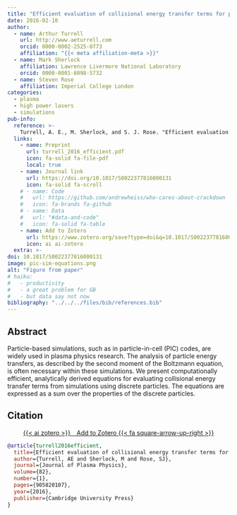 ```yaml
---
title: "Efficient evaluation of collisional energy transfer terms for plasma particle simulations"
date: 2016-02-10
author:
  - name: Arthur Turrell
    url: http://www.aeturrell.com
    orcid: 0000-0002-2525-0773
    affiliation: "{{< meta affiliation-meta >}}"
  - name: Mark Sherlock
    affiliation: Lawrence Livermore National Laboratory
    orcid: 0000-0001-8098-5732
  - name: Steven Rose
    affiliation: Imperial College London
categories: 
  - plasma
  - high power lasers
  - simulations
pub-info:
  reference: >-
    Turrell, A. E., M. Sherlock, and S. J. Rose. "Efficient evaluation of collisional energy transfer terms for plasma particle simulations." <i>Journal of Plasma Physics</i> 82, no. 1 (2016): 905820107. doi: <a href="https://doi.org/10.1017/S0022377816000131"><code>10.1017/S0022377816000131</code></a>
  links:
    - name: Preprint
      url: turrell_2016_efficient.pdf
      icon: fa-solid fa-file-pdf
      local: true
    - name: Journal link
      url: https://doi.org/10.1017/S0022377816000131
      icon: fa-solid fa-scroll
    # - name: Code
    #   url: https://github.com/andrewheiss/who-cares-about-crackdown
    #   icon: fa-brands fa-github
    # - name: Data
    #   url: "#data-and-code"
    #   icon: fa-solid fa-table
    - name: Add to Zotero
      url: https://www.zotero.org/save?type=doi&q=10.1017/S0022377816000131
      icon: ai ai-zotero
  extra: >-
doi: 10.1017/S0022377816000131
image: pic-sim-equations.png
alt: "Figure from paper"
# haiku:
#   - productivity
#   - a great problem for GB
#   - but data say not now
bibliography: "../../../files/bib/references.bib"
---
```


<!-- ![](mismatch_img.png){fig-align="center" width=80%} -->

<!-- ## Important links

- [Working paper / preprint](LabourEconomics2021OccupationalMismatch.pdf)
- [Published paper](https://doi.org/10.1016/j.labeco.2021.102013) -->

## Abstract

Particle-based simulations, such as in particle-in-cell (PIC) codes, are widely used in plasma physics research. The analysis of particle energy transfers, as described by the second moment of the Boltzmann equation, is often necessary within these simulations. We present computationally efficient, analytically derived equations for evaluating collisional energy transfer terms from simulations using discrete particles. The equations are expressed as a sum over the properties of the discrete particles.

## Citation

<p class="buttons" style="text-align:center;">
<a class="btn btn-danger" target="_blank" href="https://www.zotero.org/save?type=doi&q=10.1017/S0022377816000131">{{< ai zotero >}}&emsp;Add to Zotero {{< fa square-arrow-up-right >}}</a>
</p>

```bibtex
@article{turrell2016efficient,
  title={Efficient evaluation of collisional energy transfer terms for plasma particle simulations},
  author={Turrell, AE and Sherlock, M and Rose, SJ},
  journal={Journal of Plasma Physics},
  volume={82},
  number={1},
  pages={905820107},
  year={2016},
  publisher={Cambridge University Press}
}
```
